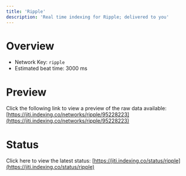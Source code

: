 ```yaml
---
title: 'Ripple'
description: 'Real time indexing for Ripple; delivered to you'
---
```


# Overview
- Network Key: `ripple`
- Estimated beat time: 3000 ms

# Preview
Click the following link to view a preview of the raw data available: [https://jiti.indexing.co/networks/ripple/95228223](https://jiti.indexing.co/networks/ripple/95228223)

# Status
Click here to view the latest status: [https://jiti.indexing.co/status/ripple](https://jiti.indexing.co/status/ripple)
